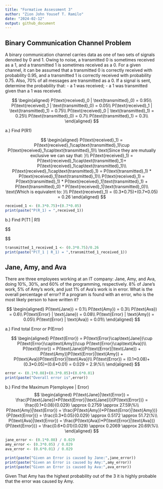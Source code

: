 ---
title: "Formative Assessment 3"
author: "Zion John Yousef T. Ramilo"
date: "2024-02-12"
output: github_document
---
##  Binary Communication Channel Problem
A binary communication channel carries data as one of two sets of signals denoted by 0 and 1. Owing to noise, a transmitted 0 is sometimes received as a 1, and a transmitted 1 is sometimes received as a 0. For a given channel, it can be assumed that a transmitted 0 is correctly received with probability 0.95, and a transmitted 1 is correctly received with probability 0.75. Also, 70% of all messages are transmitted as a 0. If a signal is sent, determine the probability that:
  - a 1 was received;
  - a 1 was transmitted given than a 1 was received.

$$
\begin{aligned}
P(\text{received}_0 | \text{transmitted}_0) = 0.95\\
P(\text{received}_1 | \text{transmitted}_0) = 0.05\\
P(\text{received}_1 | \text{transmitted}_1) = 0.75\\
P(\text{received}_0 | \text{transmitted}_1) = 0.25\\
P(\text{transmitted}_0) = 0.7\\
P(\text{transmitted}_1) = 0.3\\
\end{aligned}
$$

  a.) Find P(R1)

$$
\begin{aligned}
P(\text{received}_1) = P(\text{received}_1\cap\text{transmitted}_1)\cup P(\text{received}_1\cap\text{transmitted}_1)\\
\text{Since they are mutually exclusive we can say that: }\\
P(\text{received}_1) = P(\text{received}_1\cap\text{transmitted}_1)+ P(\text{received}_1\cap\text{transmitted}_1)\\
P(\text{received}_1\cap\text{transmitted}_1) = P(\text{transmitted}_1) * P(\text{received}_1|\text{transmitted}_1)\\
P(\text{received}_1) = P(\text{transmitted}_1) * P(\text{received}_1|\text{transmitted}_1) + P(\text{transmitted}_0) * P(\text{received}_1|\text{transmitted}_0)\\
\text{Which is equivalent to: }\\
P(\text{received}_1) = (0.3*0.75)+(0.7*0.05) = 0.26
\end{aligned}
$$
```{r}
received_1 <- (0.3*0.75)+(0.7*0.05)
print(paste("P(R_1) = ",received_1))
```
  b.) Find P(T1 | R1)
  
$$
\begin{aligned}
P(\text{transmitted}_1|\text{received}_1) = \frac{P(\text{transmitted}_1) * P(\text{received}_1|\text{transmitted}_1)}{P(\text{received}_1)}\\
\text{Which is equivalent to: }\\
P(\text{transmitted}_1|\text{received}_1) = \frac{0.3 * 0.75}{0.26} \approx 0.87\\

\end{aligned}
$$
```{r}
transmitted_1_received_1 <- (0.3*0.75)/0.26
print(paste("P(T_1 | R_1) = ",transmitted_1_received_1))
```

## Jane, Amy, and Ava
There are three employees working at an IT company: Jane, Amy, and Ava, doing 10%, 30%, and 60% of the programming, respectively. 8% of Jane’s work, 5% of Amy’s work, and just 1% of Ava‘s work is in error. What is the overall percentage of error? If a program is found with an error, who is the most likely person to have written it? 

$$
\begin{aligned}
P(\text{Jane}) = 0.1\\
P(\text{Amy}) = 0.3\\
P(\text{Ava}) = 0.6\\
P(\text{Error} | \text{Jane}) = 0.08\\
P(\text{Error} | \text{Amy}) = 0.05\\
P(\text{Error} | \text{Ava}) = 0.01\\
\end{aligned}
$$

  a.) Find total Error or P(Error)
  
$$
\begin{aligned}
P(\text{Error}) = P(\text{Error}\cap\text{Jane})\cup P(\text{Error}\cap\text{Amy})\cup P(\text{Error}\cap\text{Ava})\\
P(\text{Error}) = P(\text{Jane})P(\text{Error}|\text{Jane}) + P(\text{Amy})P(\text{Error}|\text{Amy}) + P(\text{Ava})P(\text{Error}|\text{Ava})\\
P(\text{Error}) = (0.1*0.08)+(0.3*0.05)+(0.6*0.01) = 0.029 = 2.9\%\\
\end{aligned}
$$
```{r}
error <- (0.1*0.08)+(0.3*0.05)+(0.6*0.01)
print(paste("Overall error is",error))
```

  b.) Find the Maximum P(employee | Error)
$$
\begin{aligned}
P(\text{Jane}|\text{Error}) = \frac{P(\text{Jane})*P(\text{Error}|\text{Jane})}{P(\text{Error})} = \frac{0.1*0.08}{0.029} \approx 0.2759 \approx 27.59\%\\
P(\text{Amy}|\text{Error}) = \frac{P(\text{Amy})*P(\text{Error}|\text{Amy})}{P(\text{Error})} = \frac{0.3*0.05}{0.029} \approx 0.5172 \approx 51.72\%\\
P(\text{Ava}|\text{Error}) = \frac{P(\text{Ava})*P(\text{Error}|\text{Ava})}{P(\text{Error})} = \frac{0.6*0.01}{0.029} \approx 0.2069 \approx 20.69\%\\
\end{aligned}
$$
```{r}
jane_error <- (0.1*0.08) / 0.029
amy_error <- (0.3*0.05) / 0.029
ava_error <- (0.6*0.01) / 0.029

print(paste("Given an Error is caused by Jane:",jane_error))
print(paste("Given an Error is caused by Amy:",amy_error))
print(paste("Given an Error is caused by Ava:",ava_error))
```
Given That Amy has the highest probability out of the 3 it is highly probable that the error was caused by Amy.

